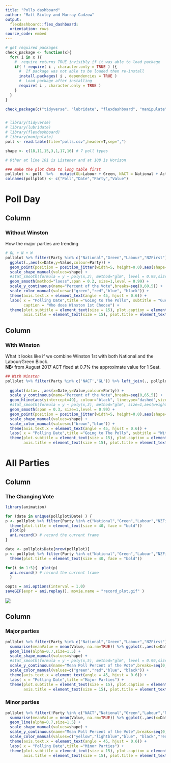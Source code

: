 ```yaml
---
title: "Polls dashboard"
author: "Matt Bixley and Murray Cadzow"
output: 
  flexdashboard::flex_dashboard:
  orientation: rows
source_code: embed
---
```

  
```r
# get required packages
check_package <- function(x){
  for( i in x ){
    #  require returns TRUE invisibly if it was able to load package
    if( ! require( i , character.only = TRUE ) ){
      #  If package was not able to be loaded then re-install
      install.packages( i , dependencies = TRUE )
      #  Load package after installing
      require( i , character.only = TRUE )
    }
  }
}

check_package(c("tidyverse", "lubridate", "flexdashboard", "manipulate"))


# library(tidyverse)
# library(lubridate)
# library(flexdashboard)
# library(manipulate)
poll <- read.table(file="polls.csv",header=T,sep=",")

shape <- c(18,11,15,3,1,17,16) # 7 poll types

# Other at line 101 is Listener and at 108 is Horizon

### make the plot data to long table first
pollplot <- poll  %>%   mutate(GL=Labour + Green, NACT = National + Act, Date = ymd(paste(Year, Month, 15,sep = '-'))) %>% select(-Order,-Year,-Month) %>% select(Poll,Date, everything()) %>% gather(.,Date, Poll,  3:NCOL(.) )
colnames(pollplot) <- c("Poll","Date","Party","Value")

```

Poll Day 
===================================================
Column {data-width=600}
-------------------------------------
 
### Without Winston 
How the major parties are trending  

  

```r

# GL + N + W
pollplot %>% filter(Party %in% c("National","Green","Labour","NZFirst")) %>% 
  ggplot(.,aes(x=Date,y=Value,colour=Party)) + 
  geom_point(position = position_jitter(width=5, height=0.0),aes(shape=Poll,size=1.5),alpha=0.5) +
  scale_shape_manual(values=shape) +
  #stat_smooth(formula = y ~ poly(x,3), method="glm", level = 0.99,size=1,aes(weight=Date)) + 
  geom_smooth(method="loess",span = 0.2, size=1,level = 0.99) + 
  scale_y_continuous(name="Percent of the Vote",breaks=seq(0,60,5)) +
  scale_color_manual(values=c("green","red","blue", "black")) +
  theme(axis.text.x = element_text(angle = 45, hjust = 0.6)) +
  labs( x = "Polling Date",title ="Going to The Polls", subtitle = "Guessing the Election",
        caption = "Who does Winston 1st Choose") + 
  theme(plot.subtitle = element_text(size = 15), plot.caption = element_text(size = 15), 
        axis.title = element_text(size = 15), plot.title = element_text(size = 20))

```

Column {data-width=600}
-------------------------------------

### With Winston 
What it looks like if we combine Winston 1st with both National and the Labour/Green Block.  
**NB:** from August 2017 ACT fixed at 0.7% the approximate value for 1 Seat.
  
```r

## With Winston
pollplot %>% filter(Party %in% c('NACT',"GL")) %>% left_join(., pollplot %>% filter(Party == "NZFirst"), by = c('Poll',"Date")) %>% mutate(Party = paste0(Party.x,"_" ,Party.y), Value = Value.x + Value.y) %>%  
  
  ggplot(data=. ,aes(x=Date,y=Value,colour=Party)) + 
  scale_y_continuous(name="Percent of the Vote",breaks=seq(0,65,5)) +
  geom_hline(aes(yintercept=49), colour="black", linetype="dashed",size=1.5)+
  #stat_smooth(formula = y ~ poly(x,3), method="glm", size=1,aes(weight=Date),level = 0.99) + 
  geom_smooth(span = 0.3, size=1,level = 0.99) + 
  geom_point(position = position_jitter(width=5, height=0.0),aes(shape=Poll,size=1.5),alpha=0.5) +
  scale_shape_manual(values=shape) +
  scale_color_manual(values=c("brown","blue")) +
  theme(axis.text.x = element_text(angle = 45, hjust = 0.6)) +
  labs( x = "Polling Date",title ="Going to The Polls", subtitle = "With Winston") + 
  theme(plot.subtitle = element_text(size = 15), plot.caption = element_text(size = 15), 
        axis.title = element_text(size = 15), plot.title = element_text(size = 20))

```

All Parties
==================================================
  
Column {data-width=400}
-------------------------------------

### The Changing Vote

```r
library(animation)

for (date in unique(pollplot$Date) ) {
p <- pollplot %>% filter(Party %in% c("National","Green","Labour","NZFirst")) %>% filter(Date == date) %>% group_by(Party) %>% summarise(meanValue = mean(Value, na.rm=TRUE)) %>% ggplot(.,aes(x = Party, y=meanValue,fill=Party)) + geom_bar( stat = "identity") + scale_fill_manual(values=c("green","red","blue", "black")) + ylim(c(0,55)) + ggtitle(as_date(date)) + 
  theme(plot.title = element_text(size = 40, face = "bold"))
  plot(p)
  ani.record() # record the current frame
}

date <- pollplot$Date[nrow(pollplot)]
p <- pollplot %>% filter(Party %in% c("National","Green","Labour","NZFirst")) %>% filter(Date == date) %>% group_by(Party) %>% summarise(meanValue = mean(Value, na.rm=TRUE)) %>% ggplot(.,aes(x = Party, y=meanValue,fill=Party)) + geom_bar( stat = "identity") + scale_fill_manual(values=c("green","red","blue", "black")) + ylim(c(0,55)) + ggtitle(as_date(date)) + 
  theme(plot.title = element_text(size = 40, face = "bold"))

for(i in 1:5){  plot(p)
  ani.record() # record the current frame
  }

oopts = ani.options(interval = 1.0)
saveGIF(expr = ani.replay(), movie.name = "record_plot.gif" )

```

![](record_plot.gif)
  


Column {data-width=600}
-------------------------------------

### Major parties
  
```r

pollplot %>% filter(Party %in% c("National","Green","Labour","NZFirst")) %>% group_by(Date,Party) %>% 
  summarise(meanValue = mean(Value, na.rm=TRUE)) %>% ggplot(.,aes(x=Date,y=meanValue,colour=Party)) + 
  geom_line(alpha=0.7,size=1.5) +
  scale_shape_manual(values=shape) +
  #stat_smooth(formula = y ~ poly(x,5), method="glm", level = 0.99,size=1,aes(weight=Date)) + 
  scale_y_continuous(name="Mean Poll Percent of the Vote",breaks=seq(0,60,5)) +
  scale_color_manual(values=c("green","red","blue", "black")) +
  theme(axis.text.x = element_text(angle = 45, hjust = 0.6)) +
  labs( x = "Polling Date",title ="Major Parties") + 
  theme(plot.subtitle = element_text(size = 15), plot.caption = element_text(size = 15), 
        axis.title = element_text(size = 15), plot.title = element_text(size = 20)) + geom_hline(yintercept = 50) + theme_bw()

```
  
### Minor parties
  
```r
pollplot %>% filter(!Party %in% c("NACT","National","Green","Labour","NZFirst","GL")) %>% group_by(Date,Party) %>% 
  summarise(meanValue = mean(Value, na.rm=TRUE)) %>% ggplot(.,aes(x=Date,y=meanValue,colour=Party)) +
  geom_line(alpha=0.7,size=1.5) +
  scale_shape_manual(values=shape) +
  scale_y_continuous(name="Mean Poll Percent of the Vote",breaks=seq(0,60,5)) +
  scale_color_manual(values=c("yellow","lightblue","blue", "black","red","purple")) +
  theme(axis.text.x = element_text(angle = 45, hjust = 0.6)) +
  labs( x = "Polling Date",title ="Minor Parties") + 
  theme(plot.subtitle = element_text(size = 15), plot.caption = element_text(size = 15), 
        axis.title = element_text(size = 15), plot.title = element_text(size = 20)) + theme_bw()

```

